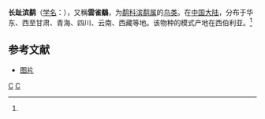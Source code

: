 {{speciesbox
| name = 长趾滨鹬
| status = LC
| status_system = IUCN3.1
| status_ref = <ref name=iucn>{{IUCN|id=22693392 |title=''Calidris subminuta'' |assessor=BirdLife International |assessor-link=BirdLife International |version=2013.2 |year=2012 |accessdate=26 November 2013}}</ref>
| image = Calidris_subminuta_PA021275.jpg
| image_width = 250px
| genus = Calidris
| species = subminuta
| authority = (Middendorff, 1853)<ref name='id1890'>{{cite web| url =http://www.bioinfo.cn/db05/BjdwSpecies.php?action=view&id=1890| title =长趾滨鹬| work =《中国动物物种编目数据库》| publisher =中国科学院微生物研究所| author =中国科学院动物研究所| accessdate =2009-04-04| deadurl =yes| archiveurl =https://web.archive.org/web/20160305095419/http://www.bioinfo.cn/db05/BjdwSpecies.php?action=view&id=1890| archivedate =2016-03-05}}</ref>
| synonyms =
''Erolia subminuta''
}}

'''长趾滨鹬'''（[[学名|学名]]：{{lang|la|''Calidris subminuta''}}），又稱'''雲雀鷸'''，为[[鹬科|鹬科]][[滨鹬属|滨鹬属]]的[[鸟类|鸟类]]。在[[中国大陆|中国大陆]]，分布于华东、西至甘肃、青海、四川、云南、西藏等地。该物种的模式产地在西伯利亚。<ref name='id1890'/>

== 参考文献 ==
{{reflist}}
* [http://www.underwaterkwaj.com/land/bird-kwaj/Calidris-subminuta-Long-toed-stint-CS-2.jpg 图片]

{{Commons category|Calidris subminuta}}
{{Taxonbar|from=Q845969}}

[[Category:滨鹬属|C]]
[[Category:_1853年描述的鸟类|C]]


{{鸻形目小作品}}